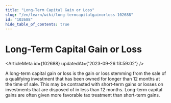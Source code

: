 ```yaml
---
title: "Long-Term Capital Gain or Loss"
slug: "/en/learn/wiki/long-termcapitalgainorloss-102688"
id: "102688"
hide_table_of_contents: true
---
```



# Long-Term Capital Gain or Loss

<ArticleMeta id={102688} updatedAt={'2023-09-26 13:59:02'} />
<div className='border-solid border-b border-t-0 my-4 border-[var(--ifm-color-gray-300)]' />

A long-term capital gain or loss is the gain or loss stemming from the sale of a qualifying investment that has been owned for longer than 12 months at the time of sale. This may be contrasted with short-term gains or losses on investments that are disposed of in less than 12 months. Long-term capital gains are often given more favorable tax treatment than short-term gains.
